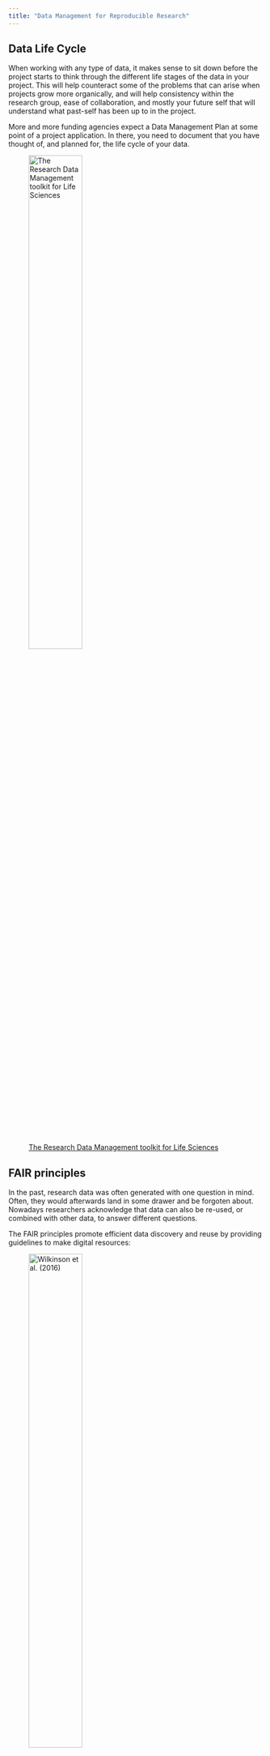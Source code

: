 ```yaml
---
title: "Data Management for Reproducible Research"
---
```


## Data Life Cycle

When working with any type of data, it makes sense to sit down before the project starts to think through the different life stages of the data in your project. This will help counteract some of the problems that can arise when projects grow more organically, and will help consistency within the research group, ease of collaboration, and mostly your future self that will understand what past-self has been up to in the project. 

::: {.callout-note}

More and more funding agencies expect a Data Management Plan at some point of a project application. In there, you need to document that you have thought of, and planned for, the life cycle of your data. 

:::


![[The Research Data Management toolkit for Life Sciences](https://rdmkit.elixir-europe.org/)](figures/data_management/Data_life_cycle.png){.class width=50%}


## FAIR principles

In the past, research data was often generated with one question in mind. Often, they would afterwards land in some drawer and be forgoten about. Nowadays researchers acknowledge that data can also be re-used, or combined with other data, to answer different questions. 

The FAIR principles promote efficient data discovery and reuse by providing guidelines to make digital resources:

![[Wilkinson et al. (2016)](https://www.tpximpact.com/knowledge-hub/insights/fair-data-guide/
)](figures/data_management/fair-data-principles.webp){.class width=50%}

FAIR principles, in turn, rely on **good data management practices** in all phases of research:

- Research documentation
- Data organisation
- Information security
- Ethics and legislation

## Reproducible research

Lucky for us, once we implement good data management practices, we will also increase the reproducibility of our analyses. Extensive documentation will increase faith in the outcome of analyses, and will help people (again, future-you) understand what has been done. 


## What data do we work with?

> Bioinformatics is an interdisciplinary field of science that develops methods and software tools for understanding biological data, especially when the data sets are large and complex.
([Wikipedia](https://en.wikipedia.org/wiki/Bioinformatics))

This data can come from a variety of different biological processes:

![source: Lizel Potgieter](figures/data_management/bioinformatics_dogma.png){.class width=70%}



Early on, sequencing data was not readily available, but due to [decreasing costs](https://www.genome.gov/about-genomics/fact-sheets/Sequencing-Human-Genome-cost) and [increased computational power](https://en.wikipedia.org/wiki/Moore%27s_law) biological data is now being produced in ever increasing quantities:

![[Growth of the Sequence Read Archive, SRA, from 2012 to 2021](https://academic.oup.com/nar/article/50/D1/D387/6438001)](figures/data_management/SRA_available_data.jpg){.class width=70%}


At the same time, new technologies are being developed, and new tools that might or might not be maintained or benchmarked against existing tools. It's the wild west out there!

![Overview of modern sequencing technologies and where they apply to biological processes](figures/data_management/technologies.png){.class width=70%}

## Ways to work on data

> The solution is to approach bioinformatics as a bioinformatician does: try stuff, and
assess the results. In this way, bioinformatics is just about having the skills to experiment with data using a computer and understanding your results. 
[source: Vince Buffalo](https://womengovtcollegevisakha.ac.in/departments/Bioinformatics%20Data%20Skills%20Reproducible%20and%20Robust%20Research%20with%20Open%20Source%20Tools%20by%20Vince%20Buffalo.pdf)


This is a traditional way to work with bioinformatics data, and can still have its merits. However, in this course we would like to introduce you to a more structured way to make sense of your data. 

Let's have a look at how a beginning PhD student might approach their data: 

- They might analyse their data, and get some results. 
- After talking with their supervisor they might get a few other samples from a collaborator, or need to drop them from the analyses due to quality concerns. 
- They run the analyses again and get a different set of results. 
- There might be a few iterations of this process, and then the reviewers require some additional analyses...

In the "end" we have something like this: 

![Which one of these is the latest version?](figures/data_management/data_chaos.png){.class width=20%}

::: {.callout-tip title="Best practices file organization"}
- There is a folder for the raw data, which **does not get altered**.
- Code is **kept separate** from data.
- Use a **version control** system (at least for code) – e.g. git.
- There should be a **README** in every directory, describing the purpose of the directory and its contents.
- Use **file naming** schemes that makes it easy to find files and understand what they are (for humans and machines) and document them.
- Use **non-proprietary formats** – .csv rather than .xlsx
:::

## Literate programming

Our hypothetical PhD student, even if taking into account the best practice tips from above, is still likely to run the same analyses over and over whenever the input data changes. Sometimes, this might be months, or even years, after the original analysis was performed. 

Luckily for our student, they can save their code snippets (with intuitive file names) and re-use the code from back then. This is often done with R-scripts, but can just as well be applied to bash scripts, python scripts etc.

In the past years, the development went even further and one can even combine code and documentation in the same document. The code is wrapped in so called `chunks`, that are executable from within the document. 

These **notebooks** come in different flavors, for example `jupyter notebooks`and `marimo` for Python applications, `Rmarkdown` for R code. Its successor, `quarto` can be used to integrate a variety of coding languanges. In this course, we will introduce you to `quarto`.

## Hands-on: quarto

With this, we can turn to the [quarto hands-on training](Day3Session2_quarto.qmd) to learn more about `quarto` and its capabilities. 


## Version control

Now that our student has reproducible documents, with reasonable names, that can execute their analyses reliably over and over again, what happens if they modify their analyses? Will they end up again with different result files and their project sink down in chaos?

No, because there is `version control`, the practice of tracking and managing changes to files. 

Version control can be used on the local system, where both the version database and the checked out file - the one that is actively being worked on - are on the local computer. Good, but the local computer can be corrupted and then the data is compromised.

![[Local version control](https://git-scm.com/book/en/v2/Getting-Started-About-Version-Control)](figures/data_management/Local_version_control_diagram.png){.class width=50%}

Version control can also be centralized, where the version database is on a central server, and the active file can be checked out from several different computers. This is useful when working from different systems, or when working with collaborators. However, when the central servers is compromised the historical version are lost. 

![[Centralized version control](https://git-scm.com/book/en/v2/Getting-Started-About-Version-Control)](figures/data_management/Centralized_version_control.png){.class width=50%}

At last, version control can be fully distributed, with all versions of the file being on the server and different computers. Each computer checks out the file from its own version database to work on them. The databases are then synchronized between the different computers and the server. One such distributed version control system is `git`. It can handle everything from small to very large projects and is simple to use. `GitHub`is a code hosting platform for version control and collaboration, built on git.

![[Distributed version control](https://git-scm.com/book/en/v2/Getting-Started-About-Version-Control)](figures/data_management/git_distributed_version_control.png){.class width=50%}

## Hands-on: git and github

We have prepared a hands-on training for [git and GitHub](Day3Session3_github.qmd) for you. 

## Environment managers

Using git, our PhD student can now share their reproducible code with their colloaborators, or between systems. They can rest assured that the different versions of the notebook are tracked and can be checked out when necessary. But what about the bioinformatic tools? 

Different computers can run on different operating systems, or can have different versions of databases installed. This can lead to a conflict between tools, or versions and can impact code usability, or reproducibility. 

Fortunately, smart people have developed environment managers such as `conda`, `bioconda`, or `pixi`. These tools find and install packages, so that the same package versions are being run between different computers. However, the code might still give different results on different operating systems.

## Hands-on: managing environments with pixi

Here is a link to our [introduction to pixi](Day1Session3_pixi.qmd).

## Containers in bioinformatics

But what if our PhD student needs to run their code on different operating systems? 

They can use containers, that contain everything needed to run the application, even the operating system. Containers are being exchanged as container images, which makes them lightweight. Containers do not change over time, so the results will be the same today and in a few years. Everyone gets the same container that works in the same way.

## Hands-on: containers

Here is our tutorial on where to get container images, and how to use - and even build your own - [containers](Day2Session1_containers.qmd).


::: {.callout-note}

test

:::


![text](figures/data_management/name.jpg){.class width=70%}